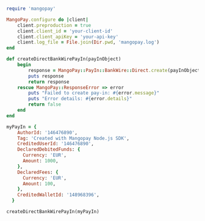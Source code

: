   
```ruby Ruby  

require 'mangopay'

MangoPay.configure do |client|
    client.preproduction = true
    client.client_id = 'your-client-id'
    client.client_apiKey = 'your-api-key'
    client.log_file = File.join(Dir.pwd, 'mangopay.log')
end

def createDirectBankWirePayIn(payInObject)
    begin
        response = MangoPay::PayIn::BankWire::Direct.create(payInObject)
        puts response
        return response
    rescue MangoPay::ResponseError => error
        puts "Failed to create pay-in: #{error.message}"
        puts "Error details: #{error.details}"
        return false
    end
end

myPayIn = {
    AuthorId: '146476890',
    Tag: 'Created with Mangopay Node.js SDK',
    CreditedUserId: '146476890',
    DeclaredDebitedFunds: {
      Currency: 'EUR',
      Amount: 1000,
    },
    DeclaredFees: {
      Currency: 'EUR',
      Amount: 100,
    },
    CreditedWalletId: '148968396',
  }

createDirectBankWirePayIn(myPayIn)  
```